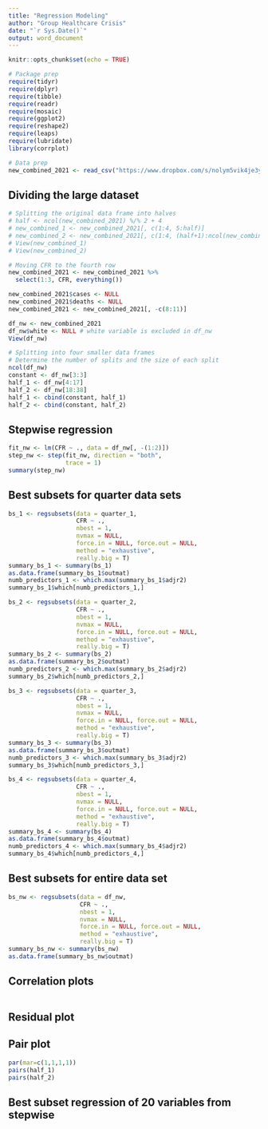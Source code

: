 ```yaml
---
title: "Regression Modeling"
author: "Group Healthcare Crisis"
date: "`r Sys.Date()`"
output: word_document
---
```


```r
knitr::opts_chunk$set(echo = TRUE)
```

```r
# Package prep
require(tidyr)
require(dplyr)
require(tibble)
require(readr)
require(mosaic)
require(ggplot2)
require(reshape2)
require(leaps)
require(lubridate)
library(corrplot)

# Data prep
new_combined_2021 <- read_csv("https://www.dropbox.com/s/nolym5vik4je3yu/final_merged_data.csv?dl=1")
```

## Dividing the large dataset

```r
# Splitting the original data frame into halves
# half <- ncol(new_combined_2021) %/% 2 + 4
# new_combined_1 <- new_combined_2021[, c(1:4, 5:half)]
# new_combined_2 <- new_combined_2021[, c(1:4, (half+1):ncol(new_combined_2021))]
# View(new_combined_1)
# View(new_combined_2)

# Moving CFR to the fourth row
new_combined_2021 <- new_combined_2021 %>% 
  select(1:3, CFR, everything())

new_combined_2021$cases <- NULL
new_combined_2021$deaths <- NULL
new_combined_2021 <- new_combined_2021[, -c(8:11)]

df_nw <- new_combined_2021
df_nw$white <- NULL # white variable is excluded in df_nw
View(df_nw)

# Splitting into four smaller data frames
# Determine the number of splits and the size of each split
ncol(df_nw)
constant <- df_nw[3:3]
half_1 <- df_nw[4:17]
half_2 <- df_nw[18:38]
half_1 <- cbind(constant, half_1)
half_2 <- cbind(constant, half_2)
```

## Stepwise regression

```r
fit_nw <- lm(CFR ~ ., data = df_nw[, -(1:2)])
step_nw <- step(fit_nw, direction = "both", 
                trace = 1)
summary(step_nw)
```

## Best subsets for quarter data sets
```r
bs_1 <- regsubsets(data = quarter_1, 
                   CFR ~ ., 
                   nbest = 1, 
                   nvmax = NULL, 
                   force.in = NULL, force.out = NULL, 
                   method = "exhaustive", 
                   really.big = T)
summary_bs_1 <- summary(bs_1)
as.data.frame(summary_bs_1$outmat)
numb_predictors_1 <- which.max(summary_bs_1$adjr2)
summary_bs_1$which[numb_predictors_1,]

bs_2 <- regsubsets(data = quarter_2, 
                   CFR ~ ., 
                   nbest = 1, 
                   nvmax = NULL, 
                   force.in = NULL, force.out = NULL, 
                   method = "exhaustive", 
                   really.big = T)
summary_bs_2 <- summary(bs_2)
as.data.frame(summary_bs_2$outmat)
numb_predictors_2 <- which.max(summary_bs_2$adjr2)
summary_bs_2$which[numb_predictors_2,]

bs_3 <- regsubsets(data = quarter_3, 
                   CFR ~ ., 
                   nbest = 1, 
                   nvmax = NULL, 
                   force.in = NULL, force.out = NULL, 
                   method = "exhaustive", 
                   really.big = T)
summary_bs_3 <- summary(bs_3)
as.data.frame(summary_bs_3$outmat)
numb_predictors_3 <- which.max(summary_bs_3$adjr2)
summary_bs_3$which[numb_predictors_3,]

bs_4 <- regsubsets(data = quarter_4, 
                   CFR ~ ., 
                   nbest = 1, 
                   nvmax = NULL, 
                   force.in = NULL, force.out = NULL, 
                   method = "exhaustive", 
                   really.big = T)
summary_bs_4 <- summary(bs_4)
as.data.frame(summary_bs_4$outmat)
numb_predictors_4 <- which.max(summary_bs_4$adjr2)
summary_bs_4$which[numb_predictors_4,]
```

## Best subsets for entire data set
```r
bs_nw <- regsubsets(data = df_nw,
                    CFR ~ ., 
                    nbest = 1, 
                    nvmax = NULL, 
                    force.in = NULL, force.out = NULL, 
                    method = "exhaustive", 
                    really.big = T)
summary_bs_nw <- summary(bs_nw)
as.data.frame(summary_bs_nw$outmat)
```

## Correlation plots

```r

```

## Residual plot

## Pair plot
```r
par(mar=c(1,1,1,1))
pairs(half_1)
pairs(half_2)
```

## Best subset regression of 20 variables from stepwise

```r

```
